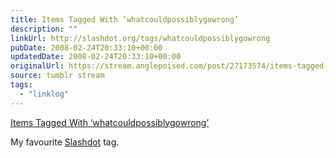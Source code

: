 ```yaml
---
title: Items Tagged With ‘whatcouldpossiblygowrong’
description: ""
linkUrl: http://slashdot.org/tags/whatcouldpossiblygowrong
pubDate: 2008-02-24T20:33:10+00:00
updatedDate: 2008-02-24T20:33:10+00:00
originalUrl: https://stream.anglepoised.com/post/27173574/items-tagged-with-whatcouldpossiblygowrong
source: tumblr stream
tags:
  - "linklog"
---
```


[Items Tagged With &#8216;whatcouldpossiblygowrong&#8217;][1]

My favourite <a href="http://slashdot.org/">Slashdot</a> tag.

[1]: http://slashdot.org/tags/whatcouldpossiblygowrong
